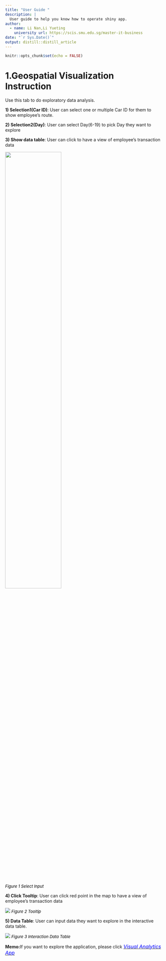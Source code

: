```yaml
---
title: "User Guide "
description: |
  User guide to help you know how to operate shiny app.
author:
  - name: Li Nan,Li Yueting 
    university url: https://scis.smu.edu.sg/master-it-business
date: "`r Sys.Date()`"
output: distill::distill_article
---
```


```r
knitr::opts_chunk$set(echo = FALSE)
```
# 1.Geospatial Visualization Instruction

Use this tab to do exploratory data analysis.

**1) Selection1(Car ID)**: User can select one or multiple Car ID for them to show employee's route.

**2) Selection2(Day)**: User can select Day(6-19) to pick Day they want to explore

**3) Show data table**: User can click to have a view of employee's transaction data

![](img/img1.jpg){width=60%}

<font size="2" color="black">*Figure 1 Select Input*</font>

**4) Click Tooltip**: User can click red point in the map to have a view of employee's transaction data

![](img/img2.png)
<font size="2" color="black">*Figure 2 Tooltip*</font>


**5) Data Table**: User can input data they want to explore in the interactive data table.

![](img/img4.png)
<font size="2" color="black">*Figure 3 Interaction Data Table*</font>








**Memo:**If you want to explore the application, please click [<font size="3"  color="blue">*Visual Analytics App*</font>](https://rjourney-linan.shinyapps.io/visualizationapp/?_ga=2.87113489.869695179.1628960403-1663082463.1628304777)





